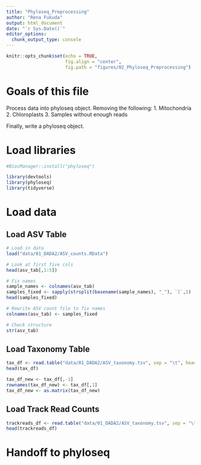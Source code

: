 ```yaml
---
title: "Phyloseq_Preprocessing"
author: "Rena Fukuda"
output: html_document
date: "`r Sys.Date()`"
editor_options: 
  chunk_output_type: console
---
```


```r
knitr::opts_chunk$set(echo = TRUE,
                      fig.align = "center",
                      fig.path = "figures/02_Phyloseq_Preprocessing")
```

# Goals of this file

Process data into phyloseq object. 
Removing the following: 
1. Mitochondria 
2. Chloroplasts 
3. Samples without enough reads

Finally, write a phyloseq object. 

# Load libraries

```r
#BiocManager::install("phyloseq")

library(devtools)
library(phyloseq)
library(tidyverse)
```

# Load data
## Load ASV Table
```r
# Load in data
load("data/01_DADA2/ASV_counts.RData")

# Look at first five cols
head(asv_tab[,1:5])

# Fix names
sample_names <- colnames(asv_tab)
samples_fixed <- sapply(strsplit(basename(sample_names), "_"), `[`,1) 
head(samples_fixed)

# Rewrite ASV count file to fix names
colnames(asv_tab) <- samples_fixed

# Check structure
str(asv_tab)
```

## Load Taxonomy Table
```r
tax_df <- read.table("data/01_DADA2/ASV_taxonomy.tsv", sep = "\t", header = TRUE)
head(tax_df)

tax_df_new <- tax_df[,-1]
rownames(tax_df_new) <- tax_df[,1]
tax_df_new <- as.matrix(tax_df_new)
```

## Load Track Read Counts
```r
trackreads_df <- read.table("data/01_DADA2/ASV_taxonomy.tsv", sep = "\t", header = TRUE)
head(trackreads_df)
```

# Handoff to phyloseq
```r

```


